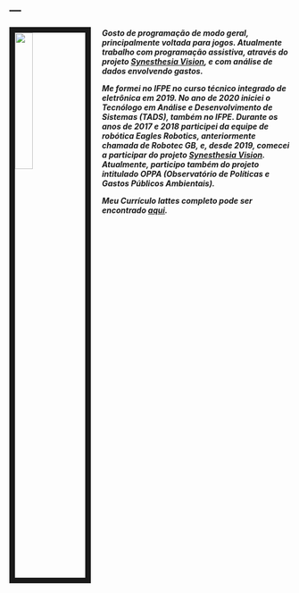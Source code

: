 ---
---

<link rel="stylesheet" href="styles.css" type="text/css">

<img src="images/arthur.jpg" style="width:25%; border:10px solid; margin-right: 20px" align="left">

<h5>Gosto de programação de modo geral, principalmente voltada para jogos. Atualmente trabalho com programação assistiva, através do projeto [Synesthesia Vision](http://synesthesiavision.com), e com análise de dados envolvendo gastos.

Me formei no IFPE no curso técnico integrado de eletrônica em 2019. No ano de 2020 iniciei o Tecnólogo em Análise e Desenvolvimento de Sistemas (TADS), também no IFPE. Durante os anos de 2017 e 2018 participei da equipe de robótica Eagles Robotics, anteriormente chamada de Robotec GB, e, desde 2019, comecei a participar do projeto [Synesthesia Vision](http://synesthesiavision.com). Atualmente, participo também do projeto intitulado OPPA (Observatório de Políticas e Gastos Públicos Ambientais).

Meu Currículo lattes completo pode ser encontrado [aqui](http://lattes.cnpq.br/5552819324762579).<h5>